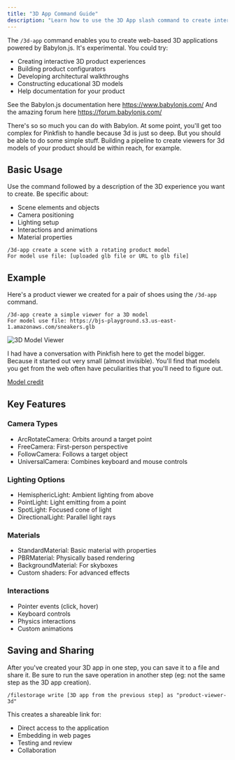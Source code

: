 ```yaml
---
title: "3D App Command Guide"
description: "Learn how to use the 3D App slash command to create interactive 3D web applications"
---
```

The `/3d-app` command enables you to create web-based 3D applications powered by Babylon.js. It's experimental. You could try: 

- Creating interactive 3D product experiences
- Building product configurators
- Developing architectural walkthroughs
- Constructing educational 3D models
- Help documentation for your product

See the Babylon.js documentation here https://www.babylonjs.com/ 
And the amazing forum here https://forum.babylonjs.com/

There's so so much you can do with Babylon. At some point, you'll get too complex for Pinkfish to handle because 3d is just so deep. But you should be able to do some simple stuff. Building a pipeline to create viewers for 3d models of your product should be within reach, for example.

## Basic Usage

Use the command followed by a description of the 3D experience you want to create. Be specific about:
- Scene elements and objects
- Camera positioning
- Lighting setup
- Interactions and animations
- Material properties

```
/3d-app create a scene with a rotating product model
For model use file: [uploaded glb file or URL to glb file]
```

## Example 
Here's a product viewer we created for a pair of shoes using the `/3d-app` command. 
```
/3d-app create a simple viewer for a 3D model 
For model use file: https://bjs-playground.s3.us-east-1.amazonaws.com/sneakers.glb
```

<img src="/images/examples/3d.shoes.png" alt="3D Model Viewer" />

I had  have a conversation with Pinkfish here to get the model bigger. Because it started out very small (almost invisible). You'll find that models you get from the web often have peculiarities that you'll need to figure out. 

[Model credit](https://sketchfab.com/3d-models/sneakers-689c29ec3a8a4f44b32f616bcb97cfaa) 

## Key Features

### Camera Types
- ArcRotateCamera: Orbits around a target point
- FreeCamera: First-person perspective
- FollowCamera: Follows a target object
- UniversalCamera: Combines keyboard and mouse controls

### Lighting Options
- HemisphericLight: Ambient lighting from above
- PointLight: Light emitting from a point
- SpotLight: Focused cone of light
- DirectionalLight: Parallel light rays

### Materials
- StandardMaterial: Basic material with properties
- PBRMaterial: Physically based rendering
- BackgroundMaterial: For skyboxes
- Custom shaders: For advanced effects

### Interactions
- Pointer events (click, hover)
- Keyboard controls
- Physics interactions
- Custom animations

## Saving and Sharing

After you've created your 3D app in one step, you can save it to a file and share it. 
Be sure to run the save operation in another step (eg: not the same step as the 3D app creation).
```
/filestorage write [3D app from the previous step] as "product-viewer-3d"
```

This creates a shareable link for:
- Direct access to the application
- Embedding in web pages
- Testing and review
- Collaboration